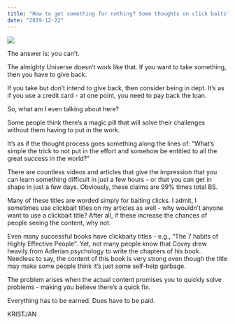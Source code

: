 ```yaml
---
title: "How to get something for nothing? Some thoughts on click baits"
date: "2019-12-22"
---
```


![](https://kristjanvingel.files.wordpress.com/2019/12/joshua-sortino-lqkhndzsf-8-unsplash.jpg?w=1024)

The answer is: you can’t.

The almighty Universe doesn’t work like that. If you want to take something, then you have to give back.

If you take but don’t intend to give back, then consider being in dept. It’s as if you use a credit card - at one point, you need to pay back the loan.

So, what am I even talking about here?

Some people think there’s a magic pill that will solve their challenges without them having to put in the work.

It’s as if the thought process goes something along the lines of: “What’s simple the trick to not put in the effort and somehow be entitled to all the great success in the world?”

There are countless videos and articles that give the impression that you can learn something difficult in just a few hours - or that you can get in shape in just a few days. Obviously, these claims are 99% times total BS.

Many of these titles are worded simply for baiting clicks. I admit, I sometimes use clickbait titles on my articles as well - why wouldn’t anyone want to use a clickbait title? After all, if these increase the chances of people seeing the content, why not.

Even many successful books have clickbaity titles - e.g., “The 7 habits of Highly Effective People”. Yet, not many people know that Covey drew heavily from Adlerian psychology to write the chapters of his book. Needless to say, the content of this book is very strong even though the title may make some people think it’s just some self-help garbage.

The problem arises when the actual content promises you to quickly solve problems - making you believe there’s a quick fix.

Everything has to be earned. Dues have to be paid.

KRISTJAN
